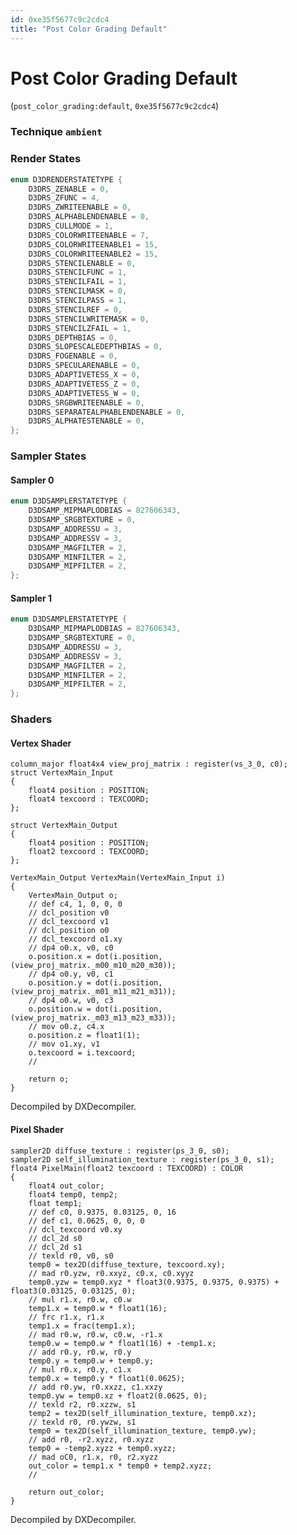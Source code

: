```yaml
---
id: 0xe35f5677c9c2cdc4
title: "Post Color Grading Default"
---
```


# Post Color Grading Default
(`post_color_grading:default`, `0xe35f5677c9c2cdc4`)

### Technique `ambient`
### Render States
```cpp
enum D3DRENDERSTATETYPE {
	D3DRS_ZENABLE = 0,
	D3DRS_ZFUNC = 4,
	D3DRS_ZWRITEENABLE = 0,
	D3DRS_ALPHABLENDENABLE = 0,
	D3DRS_CULLMODE = 1,
	D3DRS_COLORWRITEENABLE = 7,
	D3DRS_COLORWRITEENABLE1 = 15,
	D3DRS_COLORWRITEENABLE2 = 15,
	D3DRS_STENCILENABLE = 0,
	D3DRS_STENCILFUNC = 1,
	D3DRS_STENCILFAIL = 1,
	D3DRS_STENCILMASK = 0,
	D3DRS_STENCILPASS = 1,
	D3DRS_STENCILREF = 0,
	D3DRS_STENCILWRITEMASK = 0,
	D3DRS_STENCILZFAIL = 1,
	D3DRS_DEPTHBIAS = 0,
	D3DRS_SLOPESCALEDEPTHBIAS = 0,
	D3DRS_FOGENABLE = 0,
	D3DRS_SPECULARENABLE = 0,
	D3DRS_ADAPTIVETESS_X = 0,
	D3DRS_ADAPTIVETESS_Z = 0,
	D3DRS_ADAPTIVETESS_W = 0,
	D3DRS_SRGBWRITEENABLE = 0,
	D3DRS_SEPARATEALPHABLENDENABLE = 0,
	D3DRS_ALPHATESTENABLE = 0,
};
```
### Sampler States
#### Sampler 0
```cpp
enum D3DSAMPLERSTATETYPE {
	D3DSAMP_MIPMAPLODBIAS = 827606343,
	D3DSAMP_SRGBTEXTURE = 0,
	D3DSAMP_ADDRESSU = 3,
	D3DSAMP_ADDRESSV = 3,
	D3DSAMP_MAGFILTER = 2,
	D3DSAMP_MINFILTER = 2,
	D3DSAMP_MIPFILTER = 2,
};
```
#### Sampler 1
```cpp
enum D3DSAMPLERSTATETYPE {
	D3DSAMP_MIPMAPLODBIAS = 827606343,
	D3DSAMP_SRGBTEXTURE = 0,
	D3DSAMP_ADDRESSU = 3,
	D3DSAMP_ADDRESSV = 3,
	D3DSAMP_MAGFILTER = 2,
	D3DSAMP_MINFILTER = 2,
	D3DSAMP_MIPFILTER = 2,
};
```
### Shaders
#### Vertex Shader
```hlsl
column_major float4x4 view_proj_matrix : register(vs_3_0, c0);
struct VertexMain_Input
{
    float4 position : POSITION;
    float4 texcoord : TEXCOORD;
};

struct VertexMain_Output
{
    float4 position : POSITION;
    float2 texcoord : TEXCOORD;
};

VertexMain_Output VertexMain(VertexMain_Input i)
{
    VertexMain_Output o;
    // def c4, 1, 0, 0, 0
    // dcl_position v0
    // dcl_texcoord v1
    // dcl_position o0
    // dcl_texcoord o1.xy
    // dp4 o0.x, v0, c0
    o.position.x = dot(i.position, (view_proj_matrix._m00_m10_m20_m30));
    // dp4 o0.y, v0, c1
    o.position.y = dot(i.position, (view_proj_matrix._m01_m11_m21_m31));
    // dp4 o0.w, v0, c3
    o.position.w = dot(i.position, (view_proj_matrix._m03_m13_m23_m33));
    // mov o0.z, c4.x
    o.position.z = float1(1);
    // mov o1.xy, v1
    o.texcoord = i.texcoord;
    // 

    return o;
}
```
Decompiled by DXDecompiler.
#### Pixel Shader
```hlsl
sampler2D diffuse_texture : register(ps_3_0, s0);
sampler2D self_illumination_texture : register(ps_3_0, s1);
float4 PixelMain(float2 texcoord : TEXCOORD) : COLOR
{
    float4 out_color;
    float4 temp0, temp2;
    float temp1;
    // def c0, 0.9375, 0.03125, 0, 16
    // def c1, 0.0625, 0, 0, 0
    // dcl_texcoord v0.xy
    // dcl_2d s0
    // dcl_2d s1
    // texld r0, v0, s0
    temp0 = tex2D(diffuse_texture, texcoord.xy);
    // mad r0.yzw, r0.xxyz, c0.x, c0.xyyz
    temp0.yzw = temp0.xyz * float3(0.9375, 0.9375, 0.9375) + float3(0.03125, 0.03125, 0);
    // mul r1.x, r0.w, c0.w
    temp1.x = temp0.w * float1(16);
    // frc r1.x, r1.x
    temp1.x = frac(temp1.x);
    // mad r0.w, r0.w, c0.w, -r1.x
    temp0.w = temp0.w * float1(16) + -temp1.x;
    // add r0.y, r0.w, r0.y
    temp0.y = temp0.w + temp0.y;
    // mul r0.x, r0.y, c1.x
    temp0.x = temp0.y * float1(0.0625);
    // add r0.yw, r0.xxzz, c1.xxzy
    temp0.yw = temp0.xz + float2(0.0625, 0);
    // texld r2, r0.xzzw, s1
    temp2 = tex2D(self_illumination_texture, temp0.xz);
    // texld r0, r0.ywzw, s1
    temp0 = tex2D(self_illumination_texture, temp0.yw);
    // add r0, -r2.xyzz, r0.xyzz
    temp0 = -temp2.xyzz + temp0.xyzz;
    // mad oC0, r1.x, r0, r2.xyzz
    out_color = temp1.x * temp0 + temp2.xyzz;
    // 

    return out_color;
}
```
Decompiled by DXDecompiler.
